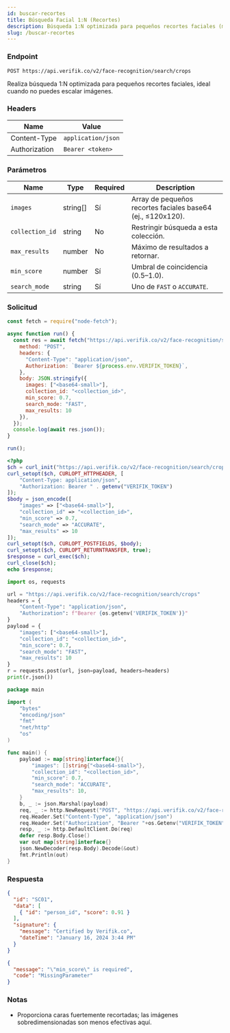 ```yaml
---
id: buscar-recortes
title: Búsqueda Facial 1:N (Recortes)
description: Búsqueda 1:N optimizada para pequeños recortes faciales (máx ~120x120)
slug: /buscar-recortes
---
```



### Endpoint

```
POST https://api.verifik.co/v2/face-recognition/search/crops
```

Realiza búsqueda 1:N optimizada para pequeños recortes faciales, ideal cuando no puedes escalar imágenes.

### Headers

| Name | Value |
| --- | --- |
| Content-Type | `application/json` |
| Authorization | `Bearer <token>` |

### Parámetros

| Name | Type | Required | Description |
| --- | --- | --- | --- |
| `images` | string[] | Sí | Array de pequeños recortes faciales base64 (ej., ≤120x120). |
| `collection_id` | string | No | Restringir búsqueda a esta colección. |
| `max_results` | number | No | Máximo de resultados a retornar. |
| `min_score` | number | Sí | Umbral de coincidencia (0.5–1.0). |
| `search_mode` | string | Sí | Uno de `FAST` o `ACCURATE`. |

### Solicitud

<Tabs>
  <TabItem value="node" label="Node.js">

```javascript
const fetch = require("node-fetch");

async function run() {
  const res = await fetch("https://api.verifik.co/v2/face-recognition/search/crops", {
    method: "POST",
    headers: {
      "Content-Type": "application/json",
      Authorization: `Bearer ${process.env.VERIFIK_TOKEN}`,
    },
    body: JSON.stringify({
      images: ["<base64-small>"],
      collection_id: "<collection_id>",
      min_score: 0.7,
      search_mode: "FAST",
      max_results: 10
    }),
  });
  console.log(await res.json());
}

run();
```

  </TabItem>
  <TabItem value="php" label="PHP">

```php
<?php
$ch = curl_init("https://api.verifik.co/v2/face-recognition/search/crops");
curl_setopt($ch, CURLOPT_HTTPHEADER, [
    "Content-Type: application/json",
    "Authorization: Bearer " . getenv("VERIFIK_TOKEN")
]);
$body = json_encode([
    "images" => ["<base64-small>"],
    "collection_id" => "<collection_id>",
    "min_score" => 0.7,
    "search_mode" => "ACCURATE",
    "max_results" => 10
]);
curl_setopt($ch, CURLOPT_POSTFIELDS, $body);
curl_setopt($ch, CURLOPT_RETURNTRANSFER, true);
$response = curl_exec($ch);
curl_close($ch);
echo $response;
```

  </TabItem>
  <TabItem value="python" label="Python">

```python
import os, requests

url = "https://api.verifik.co/v2/face-recognition/search/crops"
headers = {
    "Content-Type": "application/json",
    "Authorization": f"Bearer {os.getenv('VERIFIK_TOKEN')}"
}
payload = {
    "images": ["<base64-small>"],
    "collection_id": "<collection_id>",
    "min_score": 0.7,
    "search_mode": "FAST",
    "max_results": 10
}
r = requests.post(url, json=payload, headers=headers)
print(r.json())
```

  </TabItem>
  <TabItem value="go" label="Go">

```go
package main

import (
    "bytes"
    "encoding/json"
    "fmt"
    "net/http"
    "os"
)

func main() {
    payload := map[string]interface{}{
        "images": []string{"<base64-small>"},
        "collection_id": "<collection_id>",
        "min_score": 0.7,
        "search_mode": "ACCURATE",
        "max_results": 10,
    }
    b, _ := json.Marshal(payload)
    req, _ := http.NewRequest("POST", "https://api.verifik.co/v2/face-recognition/search/crops", bytes.NewBuffer(b))
    req.Header.Set("Content-Type", "application/json")
    req.Header.Set("Authorization", "Bearer "+os.Getenv("VERIFIK_TOKEN"))
    resp, _ := http.DefaultClient.Do(req)
    defer resp.Body.Close()
    var out map[string]interface{}
    json.NewDecoder(resp.Body).Decode(&out)
    fmt.Println(out)
}
```

  </TabItem>
</Tabs>

### Respuesta

<Tabs>
  <TabItem value="200" label="200">

```json
{
  "id": "SC01",
  "data": [
    { "id": "person_id", "score": 0.91 }
  ],
  "signature": {
    "message": "Certified by Verifik.co",
    "dateTime": "January 16, 2024 3:44 PM"
  }
}
```

  </TabItem>
  <TabItem value="409" label="409">

```json
{
  "message": "\"min_score\" is required",
  "code": "MissingParameter"
}
```

  </TabItem>
</Tabs>

### Notas

- Proporciona caras fuertemente recortadas; las imágenes sobredimensionadas son menos efectivas aquí.

